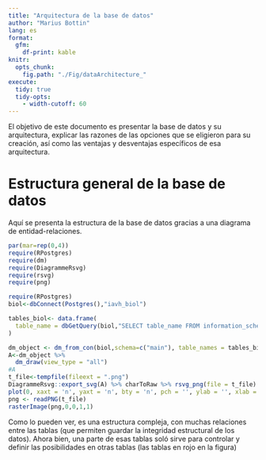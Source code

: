```yaml
---
title: "Arquitectura de la base de datos"
author: "Marius Bottin"
lang: es
format: 
  gfm:
    df-print: kable
knitr: 
  opts_chunk: 
    fig.path: "./Fig/dataArchitecture_"
execute: 
  tidy: true
  tidy-opts:
    - width-cutoff: 60
---
```


El objetivo de este documento es presentar la base de datos y su arquitectura, explicar las razones de las opciones que se eligieron para su creación, así como las ventajas y desventajas específicos de esa arquitectura.


# Estructura general de la base de datos

Aquí se presenta la estructura de la base de datos gracias a una diagrama de entidad-relaciones.

```r
par(mar=rep(0,4))
require(RPostgres)
require(dm)
require(DiagrammeRsvg)
require(rsvg)
require(png)

require(RPostgres)
biol<-dbConnect(Postgres(),"iavh_biol")

tables_biol<- data.frame(
  table_name = dbGetQuery(biol,"SELECT table_name FROM information_schema.tables WHERE table_schema='main'")$table_name
)

dm_object <- dm_from_con(biol,schema=c("main"), table_names = tables_biol$table_name, learn_keys = T)
A<-dm_object %>%
  dm_draw(view_type = "all")
#A
t_file<-tempfile(fileext = ".png")
DiagrammeRsvg::export_svg(A) %>% charToRaw %>% rsvg_png(file = t_file)
plot(0, xaxt = 'n', yaxt = 'n', bty = 'n', pch = '', ylab = '', xlab = '',xlim=c(0,1),ylim=c(0,1))
png <- readPNG(t_file)
rasterImage(png,0,0,1,1)
```


Como lo pueden ver, es una estructura compleja, con muchas relaciones entre las tablas (que permiten guardar la integridad estructural de los datos).
Ahora bien, una parte de esas tablas soló sirve para controlar y definir las posibilidades en otras tablas (las tablas en rojo en la figura)

